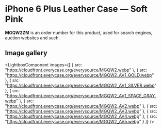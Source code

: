 
# iPhone 6 Plus Leather Case — Soft Pink

<Callout type='info' emoji='👉🏻'>**MGQW2ZM** is an order number for this product, used for search engines, auction websites and such.</Callout>

## Image gallery

<LightboxComponent
    images={[
      {
        src: "https://cloudfront.everycase.org/everysource/MGQW2.webp"
      },
      {
        src: "https://cloudfront.everycase.org/everysource/MGQW2_AV1_GOLD.webp"
      },
      {
        src: "https://cloudfront.everycase.org/everysource/MGQW2_AV1_SILVER.webp"
      },
      {
        src: "https://cloudfront.everycase.org/everysource/MGQW2_AV1_SPACE_GRAY.webp"
      },
      {
        src: "https://cloudfront.everycase.org/everysource/MGQW2_AV2.webp"
      },
      {
        src: "https://cloudfront.everycase.org/everysource/MGQW2_AV3.webp"
      },
      {
        src: "https://cloudfront.everycase.org/everysource/MGQW2_AV4.webp"
      },
      {
        src: "https://cloudfront.everycase.org/everysource/MGQW2_AV5.webp"
      }
    ]}
  />
